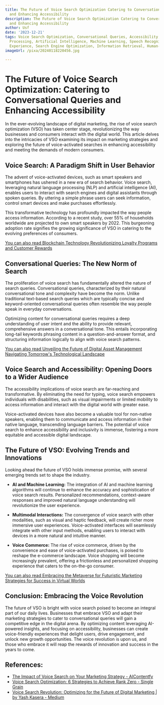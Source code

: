 ```yaml
---
title: The Future of Voice Search Optimization Catering to Conversational Queries
  and Enhancing Accessibility
description: The Future of Voice Search Optimization Catering to Conversational Queries
  and Enhancing Accessibility
author: Usf
date: '2023-12-21'
tags: Voice Search Optimization, Conversational Queries, Accessibility, Natural Language
  Processing, Artificial Intelligence, Machine Learning, Speech Recognition, User
  Experience, Search Engine Optimization, Information Retrieval, Human-Computer Interaction
imageUrl: /pixa/20240118220456.jpg

---
```

#  The  Future of Voice Search Optimization: Catering to Conversational Queries and  Enhancing Accessibility

In the ever-evolving  landscape of digital marketing, the rise of voice  search optimization  (VSO) has taken center stage, revolutionizing the way businesses and consumers interact with the digital world. This article delves into the intricacies of VSO examining its impact on marketing strategies and exploring the future of voice-activated searches in enhancing accessibility  and meeting the  demands of  modern consumers.

## Voice Search: A Paradigm Shift in User Behavior

The  advent of voice-activated devices,  such as smart speakers and smartphones has ushered in a new era  of search behavior. Voice search, leveraging natural language processing  (NLP) and artificial intelligence  (AI), enables users to interact with search engines and digital assistants through spoken queries. By  uttering a simple phrase users can seek information, control smart devices and make purchases effortlessly.

This transformative technology  has  profoundly impacted the way people access information. According to a recent study, over 55% of households  worldwide are projected to own smart speakers by 2022. This burgeoning adoption  rate signifies the growing significance of VSO in catering to the evolving preferences of consumers.

[You can also read Blockchain Technology Revolutionizing Loyalty Programs and Customer Rewards](Blockchain%20Technology%20Revolutionizing%20Loyalty%20Programs%20and%20Customer%20Rewards)


## Conversational  Queries: The New Norm of Search

The proliferation of voice search has fundamentally altered the nature of  search queries. Conversational queries, characterized by their natural conversational tone and complexity  have become the norm. Unlike traditional text-based search queries which are typically concise  and  keyword-oriented conversational  queries  often resemble  the way  people  speak in everyday conversations.

Optimizing content for conversational queries requires  a deep understanding of user intent and the ability to provide relevant, comprehensive answers in a conversational tone.  This entails incorporating long-tail keywords phrasing content in a question-and-answer format,  and structuring information logically to align with voice search patterns.

[You can also read Unveiling  the Future of Digital  Asset Management Navigating Tomorrow's Technological Landscape](Unveiling%20the%20Future%20of%20Digital%20Asset%20Management%20Navigating%20Tomorrow%27s%20Technological%20Landscape)


## Voice Search and Accessibility: Opening Doors to a Wider Audience

The accessibility implications of voice search are far-reaching and transformative.  By eliminating the need for typing, voice  search empowers individuals with disabilities, such  as visual impairments or  limited mobility to access information and interact with the digital world with greater  ease.

Voice-activated devices have  also become a valuable tool for non-native speakers, enabling them to communicate and access information  in their native  language,  transcending language barriers. The potential of voice search to enhance accessibility and inclusivity is immense, fostering a more equitable and accessible digital landscape.

## The Future of VSO: Evolving Trends and Innovations

Looking  ahead the future of VSO holds immense promise, with several emerging trends  set  to shape the  industry.

* **AI and Machine Learning:** The integration of AI and machine learning algorithms will continue to  enhance the accuracy and sophistication of voice search results. Personalized recommendations, context-aware responses and improved natural language understanding will revolutionize the user experience.

* **Multimodal Interactions:** The convergence of voice search  with other modalities, such as visual and haptic feedback, will create richer more immersive user  experiences. Voice-activated interfaces  will seamlessly integrate with other input methods, enabling users to interact with devices in a more natural and intuitive manner.

* **Voice Commerce:** The rise of voice commerce, driven  by the  convenience and ease of voice-activated purchases, is poised to reshape the e-commerce landscape. Voice shopping will become  increasingly prevalent, offering a frictionless and  personalized shopping experience that caters to the on-the-go consumer.

[You can also read Embracing the Metaverse for  Futuristic Marketing Strategies for Success in Virtual Worlds](Embracing%20the%20Metaverse%20for%20Futuristic%20Marketing%20Strategies%20for%20Success%20in%20Virtual%20Worlds)


## Conclusion: Embracing the Voice Revolution

The future of VSO is bright with voice search poised to  become an integral part of our daily  lives. Businesses that embrace VSO and adapt their marketing strategies to cater  to conversational queries will gain  a competitive edge in the digital arena.  By optimizing content leveraging AI-powered insights, and focusing on accessibility, businesses can create voice-friendly experiences that delight users,  drive engagement, and  unlock new growth opportunities. The voice revolution is upon us, and  those who  embrace it will reap  the rewards of innovation and success in the years to come.

## References:
- [The Impact of Voice Search on Your Marketing Strategy - AIContentfy](https://aicontentfy.com/en/blog/impact-of-voice-search-on-marketing-strategy)
- [Voice Search Optimization: 6 Strategies to Achieve Rank Zero - Single Grain](https://www.singlegrain.com/seo/vseo-how-voice-search-and-conversational-ai-are-changing-seo/)
- [Voice Search Revolution: Optimizing for the Future of Digital Marketing | by Yash Kasera - Medium](https://yash-kasera.medium.com/voice-search-revolution-optimizing-for-the-future-of-digital-marketing-987dd8e08686)

